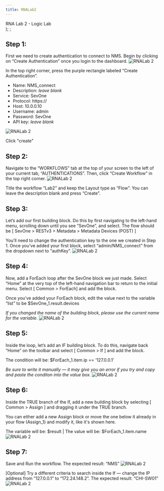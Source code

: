```yaml
---
title: RNALab2
---
```

  <span>
    RNA Lab 2 - Logic Lab <br />
  </span>
);
;

## Step 1: 
First we need to create authentication to connect to NMS. Begin by clicking on “Create Authentication” once you login to the dashboard.
![RNALab 2](images/RNA/2-1.png)

In the top right corner, press the purple rectangle labeled “Create Authentication”.

- Name: NMS_connect
- Description: *leave blank*
- Service: SevOne
- Protocol: https://
- Host: 10.0.0.10
- Username: admin
- Password: SevOne
- API key: *leave blank*

![RNALab 2](images/RNA/2-2.png)

Click "create"

## Step 2: 
Navigate to the “WORKFLOWS” tab at the top of your screen to the left of your current tab, “AUTHENTICATIONS”. Then, click “Create Workflow” in the top right corner.
![RNALab 2](images/RNA/2-3.png)

Title the workflow “Lab2” and keep the Layout type as “Flow”. You can leave the description blank and press “Create”. 

## Step 3:
Let’s add our first building block. Do this by first navigating to the left-hand menu, scrolling down until you see “SevOne”, and select. The flow should be [ SevOne > RESTv3 > Metadata > Metadata Devices (POST) ]

You’ll need to change the authentication key to the one we created in Step 1. Once you’ve added your first block, select “admin/NMS_connect” from the dropdown next to “authKey”.
![RNALab 2](images/RNA/2-4.png)

## Step 4:
Now, add a ForEach loop after the SevOne block we just made. Select “Home” at the very top of the left-hand navigation bar to return to the initial menu. Select [ Common > ForEach] and add the block.

Once you’ve added your ForEach block, edit the value next to the variable “list” to be $SevOne_1.result.devices 

*If you changed the name of the building block, please use the current name for the variable.*
![RNALab 2](images/RNA/2-5.png)

## Step 5:
Inside the loop, let’s add an IF building block. To do this, navigate back “Home” on the toolbar and select [ Common > If ] and add the block.

The condition will be: $ForEach_1.item.ip == ‘127.0.0.1’

*Be sure to write it manually — it may give you an error if you try and copy and paste the conditon into the value box.*
![RNALab 2](images/RNA/2-6.png)

## Step 6:
Inside the TRUE branch of the If, add a new building block by selecting [ Common > Assign ] and dragging it under the TRUE branch.

You can either add a new Assign block or move the one below it already in your flow (Assign_1) and modify it, like it's shown here.

The variable will be: $result | The value will be: $ForEach_1.item.name 
![RNALab 2](images/RNA/2-7.png)

## Step 7:
Save and Run the workflow. The expected result: “NMS”
![RNALab 2](images/RNA/2-8.png)

[Optional] Try a different criteria to search inside the If — change the IP address from “127.0.0.1” to “172.24.148.2”. The expected result: “CHI-SW01”
![RNALab 2](images/RNA/2-9.png)